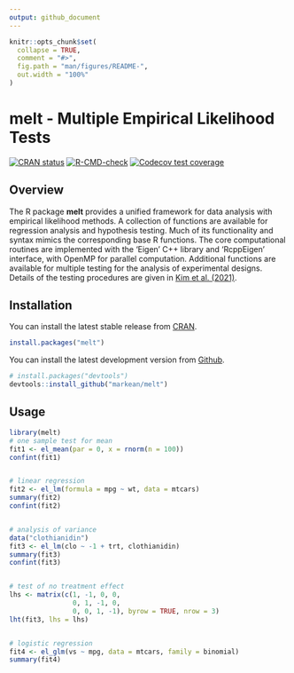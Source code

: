 ```yaml
---
output: github_document
---
```


<!-- README.md is generated from README.Rmd. Please edit that file -->

```r
knitr::opts_chunk$set(
  collapse = TRUE,
  comment = "#>",
  fig.path = "man/figures/README-",
  out.width = "100%"
)
```

# melt - Multiple Empirical Likelihood Tests
<!-- badges: start -->
[![CRAN status](https://www.r-pkg.org/badges/version/melt)](https://CRAN.R-project.org/package=melt)
[![R-CMD-check](https://github.com/markean/melt/actions/workflows/R-CMD-check.yaml/badge.svg)](https://github.com/markean/melt/actions/workflows/R-CMD-check.yaml)
[![Codecov test coverage](https://codecov.io/gh/markean/melt/branch/master/graph/badge.svg)](https://app.codecov.io/gh/markean/melt?branch=master)
<!-- badges: end -->

## Overview
The R package **melt** provides a unified framework for data analysis with empirical likelihood methods. A collection of functions are available for regression analysis and hypothesis testing. Much of its functionality and syntax mimics the corresponding base R functions. The core computational routines are implemented with the 'Eigen' C++ library and 'RcppEigen' interface, with OpenMP for parallel computation. Additional functions are available for multiple testing for the analysis of experimental designs. Details of the testing procedures are given in [Kim et al. (2021)](https://arxiv.org/abs/2112.09206). 


## Installation
You can install the latest stable release from [CRAN](https://cran.r-project.org/package=melt).
```r
install.packages("melt")
```
You can install the latest development version from
[Github](https://github.com/markean/melt).
```r
# install.packages("devtools")
devtools::install_github("markean/melt")
```


## Usage
```r
library(melt)
# one sample test for mean
fit1 <- el_mean(par = 0, x = rnorm(n = 100))
confint(fit1)


# linear regression
fit2 <- el_lm(formula = mpg ~ wt, data = mtcars)
summary(fit2)
confint(fit2)


# analysis of variance 
data("clothianidin")
fit3 <- el_lm(clo ~ -1 + trt, clothianidin)
summary(fit3)
confint(fit3)


# test of no treatment effect
lhs <- matrix(c(1, -1, 0, 0,
                0, 1, -1, 0,
                0, 0, 1, -1), byrow = TRUE, nrow = 3)
lht(fit3, lhs = lhs)


# logistic regression
fit4 <- el_glm(vs ~ mpg, data = mtcars, family = binomial)
summary(fit4)
```
